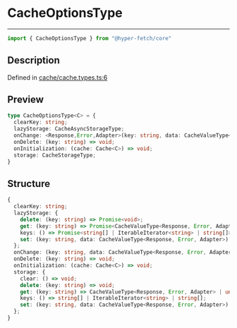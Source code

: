 

# CacheOptionsType

<div class="api-docs__separator" data-reactroot="">

---

</div><div class="api-docs__import" data-reactroot="">

```ts
import { CacheOptionsType } from "@hyper-fetch/core"
```

</div><div class="api-docs__section">

## Description

</div><div class="api-docs__description"><span class="api-docs__do-not-parse">



</span></div><p class="api-docs__definition">

Defined in [cache/cache.types.ts:6](https://github.com/BetterTyped/hyper-fetch/blob/c3e2c45/packages/core/src/cache/cache.types.ts#L6)

</p><div class="api-docs__section">

## Preview

</div><div class="api-docs__preview type">

```ts
type CacheOptionsType<C> = {
  clearKey: string; 
  lazyStorage: CacheAsyncStorageType; 
  onChange: <Response,Error,Adapter>(key: string, data: CacheValueType<Response, Error, Adapter>) => void; 
  onDelete: (key: string) => void; 
  onInitialization: (cache: Cache<C>) => void; 
  storage: CacheStorageType; 
}
```

</div><div class="api-docs__section">

## Structure

</div><div class="api-docs__returns">

```ts
{
  clearKey: string;
  lazyStorage: {
    delete: (key: string) => Promise<void>;
    get: (key: string) => Promise<CacheValueType<Response, Error, Adapter> | undefined>;
    keys: () => Promise<string[] | IterableIterator<string> | string[]>;
    set: (key: string, data: CacheValueType<Response, Error, Adapter>) => Promise<void>;
  };
  onChange: (key: string, data: CacheValueType<Response, Error, Adapter>) => void;
  onDelete: (key: string) => void;
  onInitialization: (cache: Cache<C>) => void;
  storage: {
    clear: () => void;
    delete: (key: string) => void;
    get: (key: string) => CacheValueType<Response, Error, Adapter> | undefined;
    keys: () => string[] | IterableIterator<string> | string[];
    set: (key: string, data: CacheValueType<Response, Error, Adapter>) => void;
  };
}
```

</div>